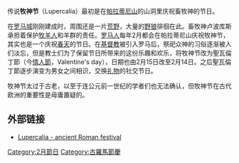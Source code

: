 {{Expand language|time=2017-03-12T14:03:09+00:00}}
传说'''牧神节'''（Lupercalia）最初是在[[帕拉蒂尼山|帕拉蒂尼山]]的山洞里庆祝畜牧神{{link-en|卢波库斯|Lupercus}}的节日。

在[[罗马城|罗马城]]刚刚建成时，周围还是一片[[荒野|荒野]]，大量的[[野狼|野狼]]徘徊在此。畜牧神卢波库斯承担着保护[[牧羊人|牧羊人]]和羊群的责任。[[罗马人|罗马人]]每年2月都会在帕拉蒂尼山庆祝牧神节，其实也是一个庆祝[[春天|春天]]的节日。在[[基督教|基督教]]被引入罗马后，祭祀众神的习俗逐渐被人们淡忘，但是教士们为了保留节日所带来的这份乐趣和欢乐，将牧神节改为聖瓦倫丁節（今[[情人節|情人節]]，Valentine's day），日期也由2月15日改至2月14日。之后聖瓦倫丁節逐步演变为男女之间相识，交换[[礼物|礼物]]的社交节日。

牧神节太过于古老，以至于连公元前一世纪的学者们也无法确认，但牧神节在古代欧洲的重要性是毋庸置疑的。

==外部链接==
*[https://global.britannica.com/topic/Lupercalia Lupercalia - ancient Roman festival]

[[Category:2月節日|Category:2月節日]]
[[Category:古羅馬節慶|Category:古羅馬節慶]]
